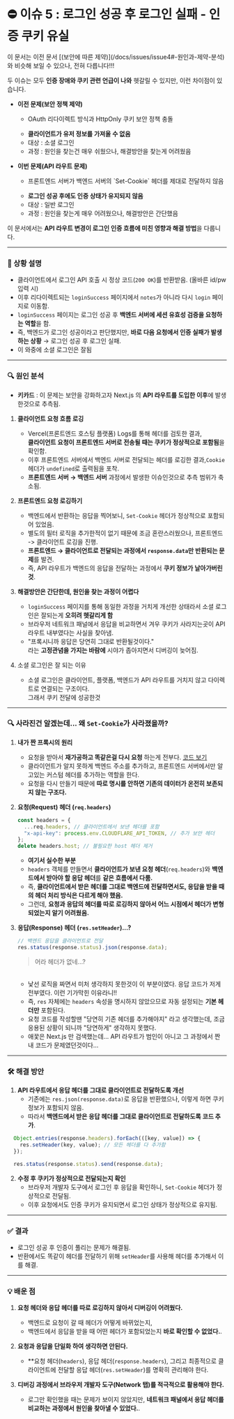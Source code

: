 
# ⛔ 이슈 5 : 로그인 성공 후 로그인 실패 - 인증 쿠키 유실

<Callout emoji="⚠️">
  이 문서는 이전 문서 [(보안에 따른 제약)](/docs/issues/issue4#-원인과-제약-분석) 와 비슷해 보일 수 있으나, 전혀 다릅니다!!!
</Callout>

두 이슈는 모두 **인증 장애와 쿠키 관련 언급이 나와** 헷갈릴 수 있지만, 이런 차이점이 있습니다.

- **<span className="text-red-600">이전</span> 문제(보안 정책 제약)**
    - <p className="-mt-4">OAuth 리다이렉트 방식과 HttpOnly 쿠키 보안 정책 충돌</p>
    - **클라이언트가 유저 정보를 가져올 수 없음**
    - 대상 : 소셜 로그인
    - 과정 : 원인을 찾는건 매우 쉬웠으나, 해결방안을 찾는게 어려웠음

- **<span className="text-blue-600">이번</span>  문제(API 라우트 문제)**
    - <p className="-mt-4">프론트엔드 서버가 백엔드 서버의 `Set-Cookie` 헤더를 제대로 전달하지 않음</p>
    - **로그인 성공 후에도 인증 상태가 유지되지 않음**
    - 대상 : 일반 로그인
    - 과정 : 원인을 찾는게 매우 어려웠으나, 해결방안은 간단했음

이 문서에서는 **API 라우트 변경이 로그인 인증 흐름에 미친 영향과 해결 방법**을 다룹니다.

---

### 📝 상황 설명

- 클라이언트에서 로그인 API 호출 시 정상 코드(`200 OK`)를 반환받음. (올바른 id/pw 입력 시)
- 이후 리다이렉트되는 `loginSuccess` 페이지에서 `notes`가 아니라 다시 `login` 페이지로 이동함.
- `loginSuccess` 페이지는 로그인 성공 후 **백엔드 서버에 세션 유효성 검증을 요청하는 역할**을 함.
- 즉, 백엔드가 로그인 성공이라고 판단했지만, **바로 다음 요청에서 인증 실패가 발생하는 상황** → 로그인 성공 후 로그인 실패.
- <span className="text-red-500 font-bold text-lg ml-1 mr-3">이 와중에 소셜 로그인은 잘됨</span>

---

### 🔍 원인 분석


- **키카드** : 이 문제는 보안을 강화하고자 Next.js 의 **API 라우트를 도입한 이후**에 발생한것으로 추측됨.

1. **클라이언트 요청 흐름 로깅**
      - Vercel(프론트엔드 호스팅 플랫폼) Logs를 통해 헤더를 검토한 결과,<br/>**클라이언트 요청이 프론트엔드 서버로 전송될 때는 쿠키가 정상적으로 포함됨**을 확인함.
      - 이후 프론트엔드 서버에서 백엔드 서버로 전달되는 헤더를 로깅한 결과,`Cookie` 헤더가 `undefined`로 출력됨을 포착.
      - **프론트엔드 서버 → 백엔드 서버** 과정에서 발생한 이슈인것으로 추측 범위가 축소됨.

2. **프론트엔드 요청 로깅하기**
    - 백엔드에서 반환하는 응답을 찍어보니, `Set-Cookie` 헤더가 정상적으로 포함되어 있었음.
    - 별도의 필터 로직을 추가한적이 없기 때문에  조금 혼란스러웠으나, 프론트엔드 -> 클라이언트 로깅을 진행.
    - **프론트엔드 → 클라이언트로 전달되는 과정에서 `response.data`만 반환되는 문제**를 발견.
    - 즉, API 라우트가 백엔드의 응답을 전달하는 과정에서 **쿠키 정보가 날아가버린 것**.

3. **해결방안은 간단한데, 원인을 찾는 과정이 어렵다**
    - `loginSuccess` 페이지를 통해 동일한 과정을 거치게 개선한 상태라서 소셜 로그인은 잘되는게 **오히려 헷갈리게 함**
    - 브라우저 네트워크 패널에서 응답을 비교하면서 겨우 쿠키가 사라지는곳이 API 라우트 내부였다는 사실을 찾아냄.
    - "프록시니까 응답은 당연히 그대로 반환될것이다." <br/> 라는 **고정관념을 가지는 바람에** 시야가 좁아지면서 디버깅이 늦어짐.

4. 소셜 로그인은 잘 되는 이유
    - 소셜 로그인은 클라이언트, 플랫폼, 백엔드가 API 라우트를 거치지 않고 다이렉트로 연결되는 구조이다.<br/>그래서 쿠키 전달에 성공한것

---

### 🔍 사라진건 알겠는데... 왜 `Set-Cookie`가 사라졌을까?

1. **내가 짠 프록시의 원리**
    - 요청을 받아서 **재가공하고 똑같은걸 다시 요청** 하는게 전부다. [코드 보기](https://github.com/LeeHyunWoo2/KIN-Web/blob/main/frontend/src/pages/api/proxy/%5B...path%5D.js)
    - 클라이언트가 알지 못하게 백엔드 주소를 추가하고, 프론트엔드 서버에서만 알고있는 커스텀 헤더를 추가하는 역할을 한다.
    - 요청을 다시 만들기 때문에 **따로 명시를 안하면 기존의 데이터가 온전히 보존되지 않는 구조다.**

2. **요청(Request) 헤더 (`req.headers`)**
    ```js filename="[path].js"
    const headers = {
      ...req.headers, // 클라이언트에서 보낸 헤더를 포함
      "x-api-key": process.env.CLOUDFLARE_API_TOKEN, // 추가 보안 헤더
    };
    delete headers.host; // 불필요한 host 헤더 제거
    ```
    - **여기서 실수한 부분**
    - `headers` 객체를 만들면서 **클라이언트가 보낸 요청 헤더**(`req.headers`)와 **백엔드에서 받아야 할 응답 헤더**를
    **같은 흐름에서 다룸.**
    - 즉, **클라이언트에서 받은 헤더를 그대로 백엔드에 전달하면서도, 응답을 받을 때의 헤더 처리 방식은 다르게 해야 했음.**
    - 그런데, **요청과 응답의 헤더를 따로 로깅하지 않아서 어느 시점에서 헤더가 변형되었는지 알기 어려웠음.**


3. **응답(Response) 헤더 (`res.setHeader`)...?**
    ```js filename="[path].js"
    // 백엔드 응답을 클라이언트로 전달
    res.status(response.status).json(response.data);
    ```
    > 어라 헤더가 없네...?

    <br/>

    - 낯선 로직을 짜면서 미처 생각하지 못한것이 이 부분이였다. 응답 코드가 저게 전부였다. 이런 기가막힌 이유라니!!
    - 즉, `res` 자체에는 `headers` 속성을 명시하지 않았으므로 자동 설정되는 **기본 헤더만** 포함된다.
    - 요청 코드를 작성할땐 "당연히 기존 헤더를 추가해야지" 라고 생각했는데, 조금 응용된 상황이 되니까 "당연하게" 생각하지 못했다.
    - 애꿏은 Next.js 만 검색했는데... API 라우트가 범인이 아니고 그 과정에서 짠 내 코드가 문제였던것이다...

---

### 🛠️ 해결 방안

1. **API 라우트에서 응답 헤더를 그대로 클라이언트로 전달하도록 개선**
    - 기존에는 `res.json(response.data)`로 응답을 반환했으나, 이렇게 하면 쿠키 정보가 포함되지 않음.
    - 따라서 **백엔드에서 받은 응답 헤더를 그대로 클라이언트로 전달하도록 코드 추가**.

```jsx filename="[...path].js" {1-3} copy
  Object.entries(response.headers).forEach(([key, value]) => {
    res.setHeader(key, value); // 모든 헤더를 다 추가함
  });

  res.status(response.status).send(response.data);
```

2. **수정 후 쿠키가 정상적으로 전달되는지 확인**
    - 브라우저 개발자 도구에서 로그인 후 응답을 확인하니, `Set-Cookie` 헤더가 정상적으로 전달됨.
    - 이후 요청에서도 인증 쿠키가 유지되면서 로그인 상태가 정상적으로 유지됨.

---

### ✅ 결과

- 로그인 성공 후 인증이 풀리는 문제가 해결됨.
- 반환에서도 똑같이 헤더를 전달하기 위해  `setHeader`를 사용해 헤더를 추가해서 이를 해결.

---

### 💡 배운 점

1. **요청 헤더와 응답 헤더를 따로 로깅하지 않아서 디버깅이 어려웠다.**
    - 백엔드로 요청이 갈 때 헤더가 어떻게 바뀌었는지,
    - 백엔드에서 응답을 받을 때 어떤 헤더가 포함되었는지 **바로 확인할 수 없었다.**.

2. **요청과 응답을 단일화 하여 생각하면 안된다.**
    - **요청 헤더(`headers`), 응답 헤더(`response.headers`), 그리고 최종적으로 클라이언트에 전달할 응답 헤더(`res.setHeader`)를 명확히 관리해야 한다.

3. **디버깅 과정에서 브라우저 개발자 도구(Network 탭)를 적극적으로 활용해야 한다.**
    - 로그만 확인했을 때는 문제가 보이지 않았지만,
    **네트워크 패널에서 응답 헤더를 비교하는 과정에서 원인을 찾아낼 수 있었다.**.